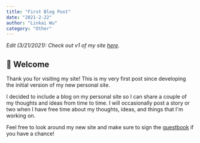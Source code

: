 ```yaml
---
title: "First Blog Post"
date: "2021-2-22"
author: "Linkai Wu"
category: "Other"
---
```


*Edit (3/21/2021): Check out v1 of my site [here](https://v1.linkaiwu.com)*.

## 👋 Welcome
Thank you for visiting my site!
This is my very first post since developing the initial version of my new personal site.

I decided to include a blog on my personal site so I can share a couple of my thoughts and ideas from time to time. 
I will occasionally post a story or two when I have free time 
about my thoughts, ideas, and things that I'm working on.

Feel free to look around my new site and make sure to sign the [guestbook](/guestbook) if you have a chance!